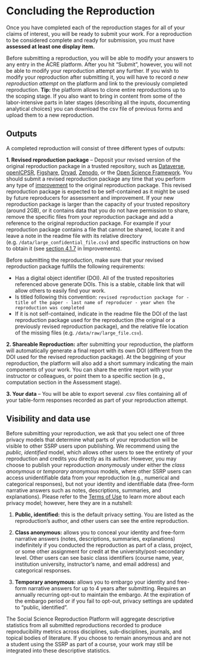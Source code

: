 # Concluding the Reproduction 

Once you have completed each of the reproduction stages for all of your claims of interest, you will be ready to submit your work. For a reproduction to be considered complete and ready for submission, you must have **assessed at least one display item.**

Before submitting a reproduction, you will be able to modify your answers to any entry in the ACRE platform. After you hit "Submit", however, you will not be able to modify your reproduction attempt any further. If you wish to modify your reproduction after submitting it, you will have to record *a new reproduction attempt* on the platform and link to the previously completed reproduction. **Tip:** the platform allows to clone entire reproductions up to the scoping stage. If you also want to bring in content from some of the labor-intensive parts in later stages (describing all the inputs, documenting analytical choices) you can download the csv file of previous forms and upload them to a new reproduction. 

## Outputs

A completed reproduction will consist of three different types of outputs: 

**1. Revised reproduction package** -- Deposit your revised version of the original reproduction package in a trusted repository, such as [Dataverse](https://dataverse.org/), [openICPSR](https://www.openicpsr.org/openicpsr/), [Figshare](https://figshare.com), [Dryad](https://datadryad.org/stash), [Zenodo](https://about.zenodo.org/), or the [Open Science Framework](osf.io/). You should submit a revised reproduction package any time that you perform any type of [improvement](#improvements) to the original reproduction package. This revised reproduction package is expected to be self-contained as it might be used by future reproducers for assessment and improvement. If your new reproduction package is larger than the capacity of your trusted repository (around 2GB), or it contains data that you do not have permission to share, remove the specific files from your reproduction package and add a reference to the original reproduction package. For example if your reproduction package contains a file that cannot be shared, locate it and leave a note in the readme file with its relative directory (e.g. `/data/large_confidential_file.csv`) and specific instructions on how to obtain it (see [section 4.1.7](#adding-info-admin) in Improvements). 

Before submitting the reproduction, make sure that your revised reproduction package fulfills the following requirements:

- Has a digital object identifier (DOI). All of the trusted repositories referenced above generate DOIs. This is a stable, citable link that will allow others to easily find your work.
- Is titled following this convention: `revised reproduction package for - title of the paper - last name of reproducer - year when the reproduction was completed` 
- If it is not self-contained, indicate in the readme file the DOI of the last reproduction package used for the reproduction (the original or a previously revised reproduction package), and the relative file location of the missing files (e.g. `/data/raw/large_file.csv`).
  
**2. Shareable Reproduction:** after submitting your reproduction, the platform will automatically generate a final report with its own DOI (different from the DOI used for the revised reproduction package). At the beggining of your reproduction, the platform will also add a short summary indicating the main components of your work. You can share the entire report with your instructor or colleagues, or point them to a specific section (e.g., computation section in the Assessment stage). 
  
  
**3. Your data** -- You will be able to export several .csv files containing all of your table-form responses recorded as part of your reproduction attempt. 

## Visibility and data use 

Before submitting your reproduction, we ask that you select one of three privacy models that determine what parts of your reproduction will be visible to other SSRP users upon publishing. We recommend using the *public, identified* model, which allows other users to see the entirety of your reproduction and credits you directly as its author. However, you may choose to publish your reproduction *anonymously* under either the *class anonymous* or *temporary anonymous* models, where other SSRP users can access unidentifiable data from your reproduction (e.g., numerical and categorical responses), but not your identity and identifiable data (free-form narrative answers such as notes, descriptions, summaries, and explanations). Please refer to the [Terms of Use](https://www.socialsciencereproduction.org/terms-of-use) to learn more about each privacy model; however, here they are in a nutshell: 
   
  1. **Public, identified:** this is the default privacy setting. You are listed as the reproduction's author, and other users can see the entire reproduction.

  2. **Class anonymous:** allows you to conceal your identity and free-form narrative answers (notes, descriptions, summaries, explanations) indefinitely if you conducted the reproduction as part of a class, project, or some other assignment for credit at the university/post-secondary level. Other users can see basic class identifiers (course name, year, institution university, instructor's name, and email address) and categorical responses.

  3. **Temporary anonymous:** allows you to embargo your identity and free-form narrative answers for up to 4 years after submitting. Requires an annually recurring opt-out to maintain the embargo. At the expiration of the embargo period or if you fail to opt-out, privacy settings are updated to "public, identified".

The Social Science Reproduction Platform will aggregate descriptive statistics from all submitted reproductions recorded to produce reproducibility metrics across disciplines, sub-disciplines, journals, and topical bodies of literature. If you choose to remain anonymous and are not a student using the SSRP as part of a course, your work may still be integrated into these descriptive statistics.









